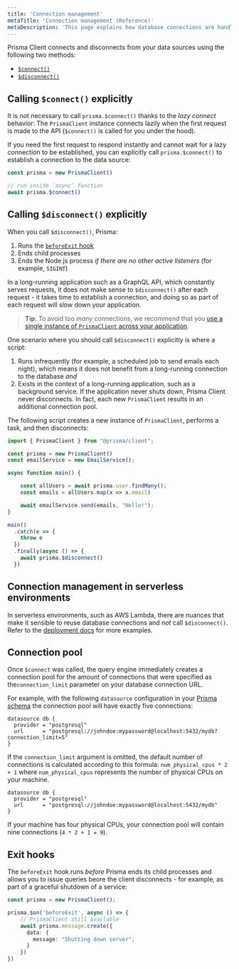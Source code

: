 ```yaml
---
title: 'Connection management'
metaTitle: 'Connection management (Reference)'
metaDescription: 'This page explains how database connections are handled with Prisma Client and how to manually connect and disconnect your database.'
---
```


<TopBlock>

Prisma Client connects and disconnects from your data sources using the following two methods:

- [`$connect()`](../../../../reference/api-reference/prisma-client-reference#connect-1) <span class="api"></span>
- [`$disconnect()`](../../../../reference/api-reference/prisma-client-reference#disconnect-1) <span class="api"></span>

</TopBlock>

## Calling `$connect()` explicitly

It is not necessary to call `prisma.$connect()` thanks to the _lazy connect_ behavior: The `PrismaClient` instance connects lazily when the first request is made to the API (`$connect()` is called for you under the hood).

If you need the first request to respond instantly and cannot wait for a lazy connection to be established, you can explicitly call `prisma.$connect()` to establish a connection to the data source:

```ts
const prisma = new PrismaClient()

// run inside `async` function
await prisma.$connect()
```

## Calling `$disconnect()` explicitly

When you call `$disconnect()`, Prisma:

1. Runs the [`beforeExit` hook](#exit-hooks)
2. Ends child processes
3. Ends the Node.js process _if there are no other active listeners_ (for example, `SIGINT`)

In a long-running application such as a GraphQL API, which constantly serves requests, it does not make sense to `$disconnect()` after each request - it takes time to establish a connection, and doing so as part of each request will slow down your application.

> **Tip**: To avoid too _many_ connections, we recommend that you [use a single instance of `PrismaClient` across your application](instantiate-prisma-client).

One scenario where you should call `$disconnect()` explicitly is where a script:

1. Runs infrequently (for example, a scheduled job to send emails each night), which means it does not benefit from a long-running connection to the database _and_
2. Exists in the context of a long-running application, such as a background service. If the application never shuts down, Prisma Client never disconnects. In fact, each new `PrismaClient` results in an additional connection pool.

The following script creates a new instance of `PrismaClient`, performs a task, and then disconnects:

```ts highlight=18;normal
import { PrismaClient } from "@prisma/client";

const prisma = new PrismaClient()
const emailService = new EmailService();

async function main() {

    const allUsers = await prisma.user.findMany();
    const emails = allUsers.map(x => x.email)

    await emailService.send(emails, "Hello!");
}

main()
  .catch(e => {
    throw e
  })
  .finally(async () => {
    await prisma.$disconnect()
  })
```

## Connection management in serverless environments

In serverless environments, such as AWS Lambda, there are nuances that make it sensible to reuse database connections and _not_ call `$disconnect()`. Refer to the [deployment docs](../deployment) for more examples.

## Connection pool

Once `$connect` was called, the query engine immediately creates a connection pool for the amount of connections that were specified as the`connection_limit` parameter on your database connection URL.

For example, with the following `datasource` configuration in your [Prisma schema](../../prisma-schema) the connection pool will have exactly five connections:

```prisma
datasource db {
  provider = "postgresql"
  url      = "postgresql://johndoe:mypassword@localhost:5432/mydb?connection_limit=5"
}
```

If the `connection_limit` argument is omitted, the default number of connections is calculated according to this formula: `num_physical_cpus * 2 + 1` where `num_physical_cpus` represents the number of physical CPUs on your machine.

```prisma
datasource db {
  provider = "postgresql"
  url      = "postgresql://johndoe:mypassword@localhost:5432/mydb"
}
```

If your machine has four physical CPUs, your connection pool will contain nine connections (`4 * 2 + 1 = 9`).

## Exit hooks

The `beforeExit` hook runs _before_ Prisma ends its child processes and allows you to issue queries beore the client disconnects - for example, as part of a graceful shutdown of a service:

```ts
const prisma = new PrismaClient();

prisma.$on('beforeExit', async () => {
    // PrismaClient still available
    await prisma.message.create({
      data: {
        message: "Shutting down server";
      }
    })
})
```
